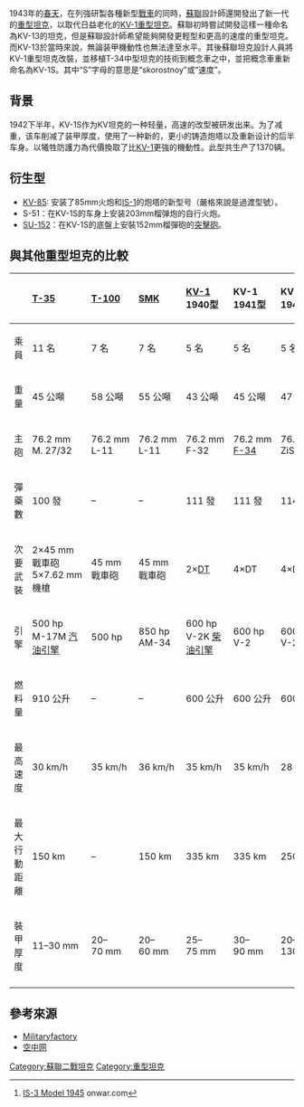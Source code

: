 {{Infobox Weapon
|name= Kliment Voroshilov 1s<br />{{lang|ru|Клим Ворошилов-1s}}
|image= [[File:KV-1s.JPG|250px]]
|caption=一辆在“列宁格勒突围”展览中陈列的KV-1S
|origin={{flag|Soviet Union}}
|type= [[重型坦克|重型坦克]]
<!-- Type selection -->
|is_artillery= 
|is_vehicle= yes
|is_UK= 
<!-- Service history -->
|service= 1939年至1945年
|used_by= 蘇聯
|wars= [[第二次世界大戰|第二次世界大戰]]
<!-- Production history -->
|designer= [[Zh._Kotin|Zh. Kotin]]，TsKB-2
|design_date= 1942年
|unit_cost= 
|production_date= 1942年至1945年
|number= {{citation needed span|text=約1970輛}}。
|variants= KV-85、S-51、[[SU-152|SU-152]]
<!-- General specifications -->
|spec_label= 
|weight= 42.8 噸
|length= 6.82 m 
|width= 3.35 m
|height= 2.74 m 
|crew= 5名（指揮官、砲手、無線電操作員、駕駛、裝填手）
<!-- Artillery specifications -->
|elevation= 
|traverse= 
<!-- Vehicle/missile specifications -->
|armour=砲塔前面 82 毫米、側面 75 毫米<BR>後期砲塔全體 80 毫米
|primary_armament= 76mm F-34 或 76mm Zis-5
|secondary_armament= 3×[[DP轻机枪|DT轻機槍]] 
|engine= 12汽缸[[V-2IS柴油發動機|V-2IS柴油發動機]] 
|engine_power= 600 hp（450 kW）
|pw_ratio= 15 hp/tonne 
|transmission= 
|suspension= [[扭力桿式|扭力桿式]]
|clearance= 
|fuel_capacity= 
|vehicle_range= 335 km 
|speed= 43 km/h 
}}

1943年的[[春天|春天]]，在列強研製各種新型[[戰車|戰車]]的同時，[[蘇聯|蘇聯]]設計師還開發出了新一代的[[重型坦克|重型坦克]]，以取代日益老化的[[KV-1坦克|KV-1重型坦克]]。蘇聯初時嘗試開發這樣一種命名為KV-13的坦克，但是蘇聯設計師希望能夠開發更輕型和更高的速度的重型坦克。而KV-13於當時來說，無論装甲機動性也無法達至水平。其後蘇聯坦克設計人員將KV-1重型坦克改裝，並移植T-34中型坦克的技術到概念車之中，並把概念車重新命名為KV-1S。其中“S”字母的意思是“skorostnoy”或“速度”。

==背景==
1942下半年，KV-1S作为KV坦克的一种轻量，高速的改型被研发出来。为了减重，该车削减了装甲厚度，使用了一种新的，更小的铸造炮塔以及重新设计的后半车身。以犧牲防護力為代價換取了比[[KV-1|KV-1]]更強的機動性。此型共生产了1370辆。

==衍生型==
*[[KV-85坦克|KV-85]]: 安装了85mm火炮和[[IS-1|IS-1]]的炮塔的新型号（嚴格來說是過渡型號）。
*S-51：在KV-1S的车身上安装203mm榴弹炮的自行火炮。
*[[SU-152|SU-152]]：在KV-1S的底盤上安裝152mm榴彈砲的[[突擊砲|突擊砲]]。

==與其他重型坦克的比較==
{| border=0 cellspacing=0 cellpadding=3 style="border-top:3px double #999; border-collapse:collapse; text-align:left; font-size:smaller;" summary="Characteristics and production cost of the main models of T-34, T-34-85 and T-44"
|- style="vertical-align:top; border-bottom:1px solid #999;"
! 
! style="text-align:left;" | [[T-35坦克|T-35]]
! style="text-align:left;" width=8% | [[T-100重型戰車|T-100]]
! style="text-align:left;" width=8% | [[SMK坦克|SMK]]
! style="text-align:left;" width=8% | [[KV-1|KV-1]] <br>1940型
! style="text-align:left;" width=8% | KV-1 <br>1941型
! style="text-align:left;" width=8% | KV-1 <br>1942型
! style="text-align:left;" width=8% | [[KV-1S坦克|KV-1S]] <br>1942型
! style="text-align:left;" width=8% | [[KV-85坦克|KV-85]] <br>1943型
! style="text-align:left;" width=8% | [[IS-2|IS-2]] <br>1945型
! style="text-align:left;" width=8% | [[IS-3|IS-3]]<ref>[http://www.onwar.com/tanks/ussr/data/is3.htm IS-3 Model 1945] {{Wayback|url=http://www.onwar.com/tanks/ussr/data/is3.htm |date=20140811054937 }} onwar.com</ref> <br>1945型
|- style="vertical-align:top;"
! style="text-align:right;" | 乘員
| 11 名
| 7 名
| 7 名
| 5 名
| 5 名
| 5 名
| 5 名
| 4 名
| 4 名
| 4 名
|- style="vertical-align:top;"
! style="text-align:right;" | 重量
| 45 公噸
| 58 公噸
| 55 公噸
| 43 公噸
| 45 公噸
| 47 公噸
| 42.5 公噸
| 46 公噸
| 46 公噸
| 46.5 公噸
|- style="vertical-align:top;"
! style="text-align:right;" | 主砲
| 76.2 mm <br>M. 27/32
| 76.2 mm <br>L-11
| 76.2 mm <br>L-11
| 76.2 mm <br>F-32
| 76.2 mm <br>[[F-34坦克砲|F-34]]
| 76.2 mm <br>ZiS-5
| 76.2 mm <br>ZiS-5
| 85 mm <br>D-5T
| 122 mm <br>[[D-25T|D-25T]]
| 122 mm <br>D-25T
|- style="vertical-align:top;"
! style="text-align:right;" | 彈藥數
| 100 發
| –
| –
| 111 發
| 111 發
| 114 發
| 114 發
| 70 發
| 28 發
| 28 發
|- style="vertical-align:top;"
! style="text-align:right;" | 次要武裝
| 2×45 mm戰車砲<br>5×7.62 mm機槍
| 45 mm戰車砲
| 45 mm戰車砲
| 2×[[DT機槍|DT]]
| 4×DT
| 4×DT
| 4×DT
| 3×DT
| 2×DT, [[DShK|DShK]]
| 2×DT, DShK
|- style="vertical-align:top;"
! style="text-align:right;" | 引擎
| 500 hp <br>M-17M [[汽油引擎|汽油引擎]]
| 500 hp
| 850 hp <br>AM-34
| 600 hp <br>V-2K [[柴油引擎|柴油引擎]]
| 600 hp <br>V-2
| 600 hp <br>V-2
| 600 hp <br>V-2
| 600 hp <br>V-2
| 600 hp <br>V-2
| 600 hp <br>V-2-IS
|- style="vertical-align:top;"
! style="text-align:right;" | 燃料量
| 910 公升
| –
| –
| 600 公升
| 600 公升
| 600 公升
| 975 公升
| 975 公升
| 820 公升
| 520+270 公升
|- style="vertical-align:top;"
! style="text-align:right;" | 最高速度
| 30 km/h
| 35 km/h
| 36 km/h
| 35 km/h
| 35 km/h
| 28 km/h
| 45 km/h
| 40 km/h
| 37 km/h
| 37 km/h
|- style="vertical-align:top;"
! style="text-align:right;" | 最大行動距離
| 150 km
| –
| 150 km
| 335 km
| 335 km
| 250 km
| 250 km
| 250 km
| 240 km
| 150 (225) km
|- style="vertical-align:top;"
! style="text-align:right;" | 裝甲厚度
| 11–30 mm
| 20–70 mm
| 20–60 mm
| 25–75 mm
| 30–90 mm
| 20–130 mm
| 30–82 mm
| 30–160 mm
| 30–160 mm
| 20–220 mm
|- style="border-top:3px double #999;"
| colspan=11 |
|}

==參考來源==
* [http://www.militaryfactory.com/armor/detail.asp?armor_id=313 Militaryfactory] {{Wayback|url=http://www.militaryfactory.com/armor/detail.asp?armor_id=313 |date=20210108201011 }}
* [http://wot.kongzhong.com/news/news_54351214.html 空中网] {{Wayback|url=http://wot.kongzhong.com/news/news_54351214.html |date=20200715230612 }}

{{Reflist}}
{{WWIISovAFVs}}

[[Category:蘇聯二戰坦克|Category:蘇聯二戰坦克]]
[[Category:重型坦克|Category:重型坦克]]